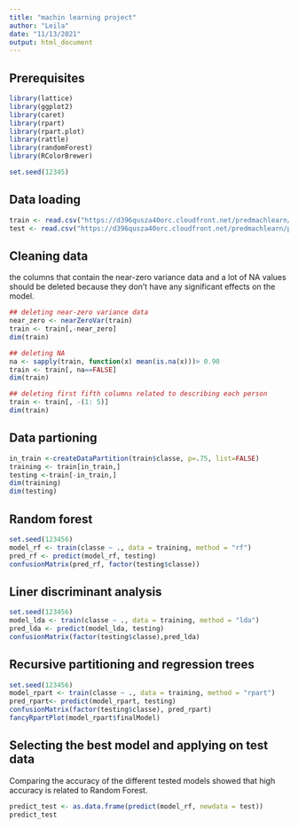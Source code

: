 ```yaml
---
title: "machin learning project"
author: "Leila"
date: "11/13/2021"
output: html_document
---
```


## Prerequisites

```r

library(lattice)
library(ggplot2)
library(caret)
library(rpart)
library(rpart.plot)
library(rattle)
library(randomForest)
library(RColorBrewer)

set.seed(12345)
```

## Data loading

```r
train <- read.csv("https://d396qusza40orc.cloudfront.net/predmachlearn/pml-training.csv", na.strings = c("", "NA"))
test <- read.csv("https://d396qusza40orc.cloudfront.net/predmachlearn/pml-testing.csv", na.strings = c("", "NA"))
```

## Cleaning data
the columns that contain the near-zero variance data and a lot of NA values should be deleted because they don't have any significant effects on the model.

```r
## deleting near-zero variance data
near_zero <- nearZeroVar(train)
train <- train[,-near_zero] 
dim(train)

## deleting NA
na <- sapply(train, function(x) mean(is.na(x)))> 0.90
train <- train[, na==FALSE]
dim(train)

## deleting first fifth columns related to describing each person
train <- train[, -(1: 5)]
dim(train)
```

## Data partioning

```r
in_train <-createDataPartition(train$classe, p=.75, list=FALSE)
training <- train[in_train,]
testing <-train[-in_train,]
dim(training)
dim(testing)
```

## Random forest

```r
set.seed(123456)
model_rf <- train(classe ~ ., data = training, method = "rf")
pred_rf <- predict(model_rf, testing)
confusionMatrix(pred_rf, factor(testing$classe))
```

## Liner discriminant analysis

```r
set.seed(123456)
model_lda <- train(classe ~ ., data = training, method = "lda")
pred_lda <- predict(model_lda, testing)
confusionMatrix(factor(testing$classe),pred_lda)
```

## Recursive partitioning and regression trees

```r
set.seed(123456)
model_rpart <- train(classe ~ ., data = training, method = "rpart")
pred_rpart<- predict(model_rpart, testing)
confusionMatrix(factor(testing$classe), pred_rpart)
fancyRpartPlot(model_rpart$finalModel)
```

## Selecting the best model and applying on test data
Comparing the accuracy of the different tested models showed that high accuracy is related to Random Forest.

```r
predict_test <- as.data.frame(predict(model_rf, newdata = test))
predict_test
```




















